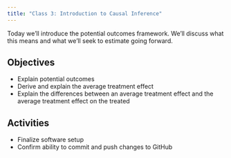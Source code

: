 ```yaml
---
title: "Class 3: Introduction to Causal Inference"
---
```


Today we'll introduce the potential outcomes framework. We'll discuss what this means and what we'll seek to estimate going forward.

## Objectives
- Explain potential outcomes
- Derive and explain the average treatment effect 
- Explain the differences between an average treatment effect and the average treatment effect on the treated

## Activities
- Finalize software setup
- Confirm ability to commit and push changes to GitHub